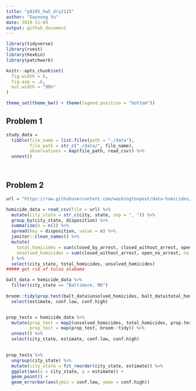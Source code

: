 ```yaml
---
title: "p8105_hw5_dry2115"
author: "Dayoung Yu"
date: 2018-11-09
output: github_document
---
```



```r
library(tidyverse)
library(rvest)
library(hexbin)
library(patchwork)

knitr::opts_chunk$set(
  fig.width = 6,
  fig.asp = .6,
  out.width = "90%"
)

theme_set(theme_bw() + theme(legend.position = "bottom"))
```

## Problem 1

```r
study_data = 
  tibble(file_name = list.files(path = "./data"),
         file_path = str_c("./data/", file_name),
         observations = map(file_path, read_csv)) %>%
  unnest()

  


```

## Problem 2


```r
url = "https://raw.githubusercontent.com/washingtonpost/data-homicides/master/homicide-data.csv"

homicide_data = read_csv(file = url) %>%
  mutate(city_state = str_c(city, state, sep = ", ")) %>%
  group_by(city_state, disposition) %>%
  summarize(n = n()) %>% 
  spread(key = disposition, value = n) %>% 
  janitor::clean_names() %>% 
  mutate(
    total_homicides = sum(closed_by_arrest, closed_without_arrest, open_no_arrest, na.rm = TRUE),
    unsolved_homicides = sum(closed_without_arrest, open_no_arrest, na.rm = TRUE)
  ) %>%
  select(city_state, total_homicides, unsolved_homicides)
##### get rid of tulsa alabama 

balt_data = homicide_data %>%
  filter(city_state == "Baltimore, MD")
  
broom::tidy(prop.test(balt_data$unsolved_homicides, balt_data$total_homicides)) %>%
  select(estimate, conf.low, conf.high) 


prop_tests = homicide_data %>%
  mutate(prop_test = map2(unsolved_homicides, total_homicides, prop.test),
         prop_test = map(prop_test, broom::tidy)) %>%
  unnest() %>%
  select(city_state, estimate, conf.low, conf.high)
  

prop_tests %>%
  ungroup(city_state) %>%
  mutate(city_state = fct_reorder(city_state, estimate)) %>%
  ggplot(aes(x = city_state, y = estimate)) +
  geom_point() +
  geom_errorbar(aes(ymin = conf.low, ymax = conf.high))




```

